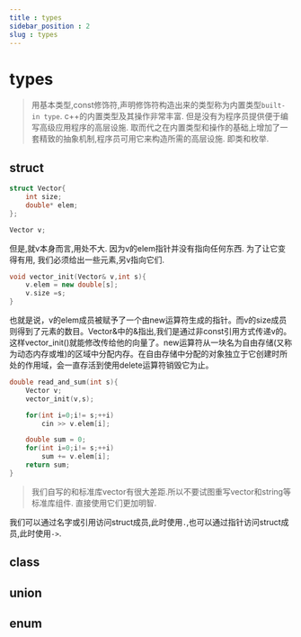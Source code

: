 ```yaml
---
title : types
sidebar_position : 2
slug : types
---
```

# types

> 用基本类型,const修饰符,声明修饰符构造出来的类型称为内置类型`built-in type`. c++的内置类型及其操作非常丰富. 但是没有为程序员提供便于编写高级应用程序的高层设施. 取而代之在内置类型和操作的基础上增加了一套精致的抽象机制,程序员可用它来构造所需的高层设施. 
> 即类和枚举. 


## struct

```cpp title="结构类型"
struct Vector{
    int size;
    double* elem;
};

Vector v;
```

但是,就v本身而言,用处不大. 因为v的elem指针并没有指向任何东西. 为了让它变得有用, 我们必须给出一些元素,另v指向它们. 

```cpp title="构造函数"
void vector_init(Vector& v,int s){
    v.elem = new double[s];
    v.size =s;
}
```

也就是说，v的elem成员被赋予了一个由new运算符生成的指针。而v的size成员则得到了元素的数目。Vector&中的&指出,我们是通过非const引用方式传递v的。这样vector_init()就能修改传给他的向量了。new运算符从一块名为自由存储(又称为动态内存或堆)的区域中分配内存。在自由存储中分配的对象独立于它创建时所处的作用域，会一直存活到使用delete运算符销毁它为止。 

```cpp title="从cin读入s个整数,然后返回这些整数的和,假定s是正的"
double read_and_sum(int s){
    Vector v;
    vector_init(v,s);

    for(int i=0;i!= s;++i) 
        cin >> v.elem[i];

    double sum = 0;
    for(int i=0;i!= s;++i)
        sum += v.elem[i];
    return sum;
}
```

> 我们自写的和标准库vector有很大差距.所以不要试图重写vector和string等标准库组件. 直接使用它们更加明智. 

我们可以通过名字或引用访问struct成员,此时使用`.`,也可以通过指针访问struct成员,此时使用`->`. 

## class


## union


## enum